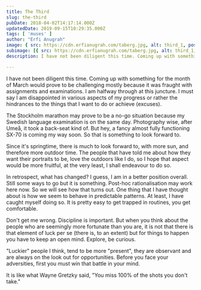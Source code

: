 ```yaml
---
title: The Third
slug: the-third
pubDate: 2018-04-02T14:17:14.000Z
updatedDate: 2019-09-15T10:29:35.000Z
tags: [ 'muses' ]
author: "Erfi Anugrah"
image: { src: https://cdn.erfianugrah.com/taberg.jpg, alt: third_1, positionx: 30%, positiony: 40% }
subimage: [{ src: https://cdn.erfianugrah.com/taberg.jpg, alt: third_1, positionx: 30%, positiony: 40% },{ src: https://cdn.erfianugrah.com/palaestra_1.jpg, alt: third_1, positionx: 30%, positiony: 40% },{ src: https://cdn.erfianugrah.com/palaestra_1.jpg, alt: third_1, positionx: 30%, positiony: 40% }]
description: I have not been diligent this time. Coming up with something for the month of March would prove to be challenging mostly because it was fraught with assignments and examinations. I am halfway through at this juncture. I must say I am disappointed in various aspects of my progress or rather the hindrances to the things that I want to do or achieve (excuses). 

---
```


I have not been diligent this time. Coming up with something for the month of March would prove to be challenging mostly because it was fraught with assignments and examinations. I am halfway through at this juncture. I must say I am disappointed in various aspects of my progress or rather the hindrances to the things that I want to do or achieve (excuses). 

The Stockholm marathon may prove to be a no-go situation because my Swedish language examination is on the same day. Photography wise, after Umeå, it took a back-seat kind of. But hey, a fancy almost fully functioning SX-70 is coming my way soon. So that is something to look forward to.

Since it's springtime, there is much to look forward to, with more sun, and therefore more outdoor time. The people that have told me about how they want their portraits to be, love the outdoors like I do, so I hope that aspect would be more fruitful, at the very least, I shall endeavour to do so.

In retrospect, what has changed? I guess, I am in a better position overall. Still some ways to go but it is something. Post-hoc rationalisation may work here now. So we will see how that turns out. One thing that I have thought about is how we seem to behave in predictable patterns. At least, I have caught myself doing so. It is pretty easy to get trapped in routines, you get comfortable.

Don't get me wrong. Discipline is important. But when you think about the people who are seemingly more fortunate than you are, it is not that there is that element of luck per se (there is, to an extent) but for things to happen you have to keep an open mind. Explore, be curious.

"Luckier" people I think, tend to be more "present", they are observant and are always on the look out for opportunities. Before you face your adversities, first you must win that battle in your mind.

It is like what Wayne Gretzky said, "You miss 100% of the shots you don't take."
